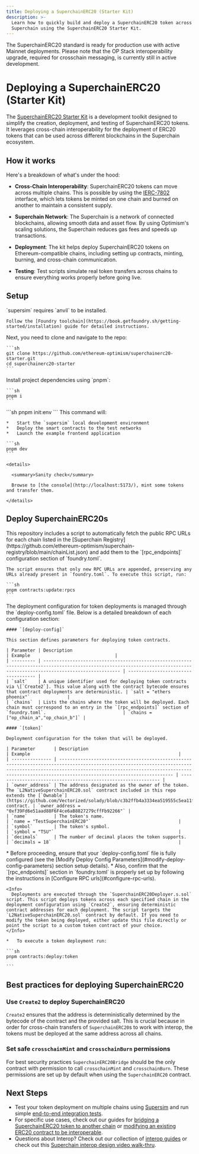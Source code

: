 ```yaml
---
title: Deploying a SuperchainERC20 (Starter Kit)
description: >-
  Learn how to quickly build and deploy a SuperchainERC20 token across the
  Superchain using the SuperchainERC20 Starter Kit.
---
```





<Info>
The SuperchainERC20 standard is ready for production use with active Mainnet deployments. 
Please note that the OP Stack interoperability upgrade, required for crosschain messaging, is currently still in active development.
</Info>

# Deploying a SuperchainERC20 (Starter Kit)

The [SuperchainERC20 Starter Kit](https://github.com/ethereum-optimism/superchainerc20-starter) is a development toolkit designed to simplify the creation, deployment, and testing of SuperchainERC20 tokens. It leverages cross-chain interoperability for the deployment of ERC20 tokens that can be used across different blockchains in the Superchain ecosystem.

## How it works

Here's a breakdown of what's under the hood:

*   **Cross-Chain Interoperability**: SuperchainERC20 tokens can move across multiple chains. This is possible by using the [IERC-7802](https://eips.ethereum.org/EIPS/eip-7802) interface, which lets tokens be minted on one chain and burned on another to maintain a consistent supply.

*   **Superchain Network**: The Superchain is a network of connected blockchains, allowing smooth data and asset flow. By using Optimism's scaling solutions, the Superchain reduces gas fees and speeds up transactions.

*   **Deployment**: The kit helps deploy SuperchainERC20 tokens on Ethereum-compatible chains, including setting up contracts, minting, burning, and cross-chain communication.

*   **Testing**: Test scripts simulate real token transfers across chains to ensure everything works properly before going live.

## Setup

<Steps>
  <Step title="Install `foundry`">
  `supersim` requires `anvil` to be installed.
  
    Follow the [Foundry toolchain](https://book.getfoundry.sh/getting-started/installation) guide for detailed instructions.
  </Step>

  <Step title="Clone the repo">
  Next, you need to clone and navigate to the repo:
  
    ```sh
    git clone https://github.com/ethereum-optimism/superchainerc20-starter.git
    cd superchainerc20-starter
    ```
  </Step>

  <Step title="Install dependencies">
  Install project dependencies using `pnpm`:
  
    ```sh
    pnpm i
    ```
  </Step>

  <Step title="Initialize .env files">
  ```sh
    pnpm init:env
    ```
  </Step>

  <Step title="Start the development environment">
  This command will:
  
    *   Start the `supersim` local development environment
    *   Deploy the smart contracts to the test networks
    *   Launch the example frontend application
  
    ```sh
    pnpm dev
    ```
  
    <details>
  
      <summary>Sanity check</summary>
  
      Browse to [the console](http://localhost:5173/), mint some tokens and transfer them.
  
    </details>
  </Step>
</Steps>

## Deploy SuperchainERC20s

<Steps>
  <Step title="Configure RPC urls">
  This repository includes a script to automatically fetch the public RPC URLs for each chain listed in the [Superchain Registry](https://github.com/ethereum-optimism/superchain-registry/blob/main/chainList.json) and add them to the `[rpc_endpoints]` configuration section of `foundry.toml`.
  
    The script ensures that only new RPC URLs are appended, preserving any URLs already present in `foundry.toml`. To execute this script, run:
  
    ```sh
    pnpm contracts:update:rpcs
    ```
  </Step>

  <Step title="Modify deploy config parameters">
  The deployment configuration for token deployments is managed through the `deploy-config.toml` file. Below is a detailed breakdown of each configuration section:
  
    #### `[deploy-config]`
  
    This section defines parameters for deploying token contracts.
  
    | Parameter | Description                                                                                                                                                               | Example                                |
    | --------- | ------------------------------------------------------------------------------------------------------------------------------------------------------------------------- | ----------------------------------- |
    | `salt`    | A unique identifier used for deploying token contracts via \[`Create2`]. This value along with the contract bytecode ensures that contract deployments are deterministic. | `salt = "ethers phoenix"`              |
    | `chains`  | Lists the chains where the token will be deployed. Each chain must correspond to an entry in the `[rpc_endpoints]` section of `foundry.toml`.                             | `chains = ["op_chain_a","op_chain_b"]` |
  
    #### `[token]`
  
    Deployment configuration for the token that will be deployed.
  
    | Parameter       | Description                                                                                                                                                                                                                                                   | Example                                                        |
    | --------------- | ------------------------------------------------------------------------------------------------------------------------------------------------------------------------------------------------------------------------------------------------------------- | -------------------------------------------------------------- |
    | `owner_address` | The address designated as the owner of the token. The `L2NativeSuperchainERC20.sol` contract included in this repo extends the [`Ownable`](https://github.com/Vectorized/solady/blob/c3b2ffb4a3334ea519555c5ea11fb0e666f8c2bc/src/auth/Ownable.sol) contract. | `owner_address = "0xf39Fd6e51aad88F6F4ce6aB8827279cffFb92266"` |
    | `name`          | The token's name.                                                                                                                                                                                                                                             | `name = "TestSuperchainERC20"`                                 |
    | `symbol`        | The token's symbol.                                                                                                                                                                                                                                           | `symbol = "TSU"`                                               |
    | `decimals`      | The number of decimal places the token supports.                                                                                                                                                                                                              | `decimals = 18`                                                |
  </Step>

  <Step title="Deploy a token">
  *   Before proceeding, ensure that your `deploy-config.toml` file is fully configured (see the [Modify Deploy Config Parameters](#modify-deploy-config-parameters) section setup details).
    *   Also, confirm that the `[rpc_endpoints]` section in `foundry.toml` is properly set up by following the instructions in [Configure RPC urls](#configure-rpc-urls).
  
    <Info>
      Deployments are executed through the `SuperchainERC20Deployer.s.sol` script. This script deploys tokens across each specified chain in the deployment configuration using `Create2`, ensuring deterministic contract addresses for each deployment. The script targets the `L2NativeSuperchainERC20.sol` contract by default. If you need to modify the token being deployed, either update this file directly or point the script to a custom token contract of your choice.
    </Info>
  
    *   To execute a token deployment run:
  
    ```sh
    pnpm contracts:deploy:token
  
    ```
  </Step>
</Steps>

## Best practices for deploying SuperchainERC20

### Use `Create2` to deploy SuperchainERC20

`Create2` ensures that the address is deterministically determined by the bytecode of the contract and the provided salt. This is crucial because in order for cross-chain transfers of `SuperchainERC20`s to work with interop, the tokens must be deployed at the same address across all chains.

### Set safe `crosschainMint` and `crosschainBurn` permissions

For best security practices `SuperchainERC20Bridge` should be the only contract with permission to call `crosschainMint` and `crosschainBurn`. These permissions are set up by default when using the `SuperchainERC20` contract.

## Next Steps

*   Test your token deployment on multiple chains using [Supersim](/app-developers/tools/supersim) and run simple [end-to-end integration tests](https://github.com/ethereum-optimism/superchainerc20-starter/blob/main/README.md#-e2e-tests).
*   For specific use cases, check out our guides for [bridging a SuperchainERC20 token to another chain](https://github.com/ethereum-optimism/superchainerc20-starter/blob/main/README.md#-example-how-to-bridge-a-superchainerc20-token-to-another-chain) or [modifying an existing ERC20 contract to be interoperable](https://github.com/ethereum-optimism/superchainerc20-starter/blob/main/README.md#updating-an-erc20-contract-to-be-interoperable).
*   Questions about Interop? Check out our collection of [interop guides](/interop/explainer) or check out this [Superchain interop design video walk-thru](https://www.youtube.com/watch?v=FKc5RgjtGes).

